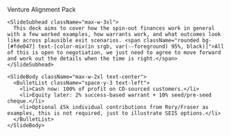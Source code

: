 <div className="flex h-full w-full flex-col items-center justify-center">
  <div className="flex flex-1 flex-col items-center justify-center gap-10 px-8 py-6 text-center">
    <SlideHeader align="center" eyebrow="The Upside" kicker="How venture works, and how CD wins with a small equity share + warrant">
      Venture Alignment Pack
    </SlideHeader>

    <SlideSubhead className="max-w-3xl">
      This deck aims to cover how the spin-out finances work in general with a few worked examples, how warrants work, and what outcomes look like across plausible exit scenarios. <span className="rounded bg-[#fde047] text-[color-mix(in srgb, var(--foreground) 95%, black)]">All of this is open to negotiation, we just need to agree to move forward and work out the details when the time is right.</span>
    </SlideSubhead>

    <SlideBody className="max-w-2xl text-center">
      <BulletList className="space-y-3 text-left">
        <li>Cash now: 100% of profit on CD-sourced customers.</li>
        <li>Equity later: 2% success-based warrant + 10% seed/pre-seed cheque.</li>
        <li>Optional £5k individual contributions from Rory/Fraser as examples, this is not required, just to illustrate SEIS options.</li>
      </BulletList>
    </SlideBody>
  </div>
</div>
